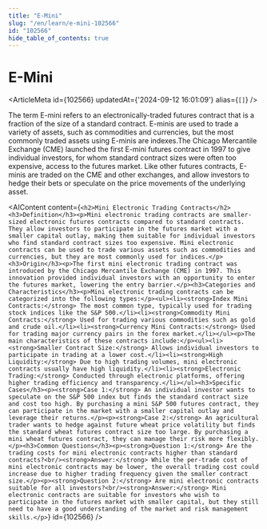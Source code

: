 ```yaml
---
title: "E-Mini"
slug: "/en/learn/e-mini-102566"
id: "102566"
hide_table_of_contents: true
---
```



# E-Mini

<ArticleMeta id={102566} updatedAt={'2024-09-12 16:01:09'} alias={`[]`} />
<div className='border-solid border-b border-t-0 my-4 border-[var(--ifm-color-gray-300)]' />

The term E-mini refers to an electronically-traded futures contract that is a fraction of the size of a standard contract. E-minis are used to trade a variety of assets, such as commodities and currencies, but the most commonly traded assets using E-minis are indexes.The Chicago Mercantile Exchange (CME) launched the first E-mini futures contract in 1997 to give individual investors, for whom standard contract sizes were often too expensive, access to the futures market. Like other futures contracts, E-minis are traded on the CME and other exchanges, and allow investors to hedge their bets or speculate on the price movements of the underlying asset.

<AIContent content={`<h2>Mini Electronic Trading Contracts</h2><h3>Definition</h3><p>Mini electronic trading contracts are smaller-sized electronic futures contracts compared to standard contracts. They allow investors to participate in the futures market with a smaller capital outlay, making them suitable for individual investors who find standard contract sizes too expensive. Mini electronic contracts can be used to trade various assets such as commodities and currencies, but they are most commonly used for indices.</p><h3>Origin</h3><p>The first mini electronic trading contract was introduced by the Chicago Mercantile Exchange (CME) in 1997. This innovation provided individual investors with an opportunity to enter the futures market, lowering the entry barrier.</p><h3>Categories and Characteristics</h3><p>Mini electronic trading contracts can be categorized into the following types:</p><ul><li><strong>Index Mini Contracts:</strong> The most common type, typically used for trading stock indices like the S&P 500.</li><li><strong>Commodity Mini Contracts:</strong> Used for trading various commodities such as gold and crude oil.</li><li><strong>Currency Mini Contracts:</strong> Used for trading major currency pairs in the forex market.</li></ul><p>The main characteristics of these contracts include:</p><ul><li><strong>Smaller Contract Size:</strong> Allows individual investors to participate in trading at a lower cost.</li><li><strong>High Liquidity:</strong> Due to high trading volumes, mini electronic contracts usually have high liquidity.</li><li><strong>Electronic Trading:</strong> Conducted through electronic platforms, offering higher trading efficiency and transparency.</li></ul><h3>Specific Cases</h3><p><strong>Case 1:</strong> An individual investor wants to speculate on the S&P 500 index but finds the standard contract size and cost too high. By purchasing a mini S&P 500 futures contract, they can participate in the market with a smaller capital outlay and leverage their returns.</p><p><strong>Case 2:</strong> An agricultural trader wants to hedge against future wheat price volatility but finds the standard wheat futures contract size too large. By purchasing a mini wheat futures contract, they can manage their risk more flexibly.</p><h3>Common Questions</h3><p><strong>Question 1:</strong> Are the trading costs for mini electronic contracts higher than standard contracts?<br/><strong>Answer:</strong> While the per-trade cost of mini electronic contracts may be lower, the overall trading cost could increase due to higher trading frequency given the smaller contract size.</p><p><strong>Question 2:</strong> Are mini electronic contracts suitable for all investors?<br/><strong>Answer:</strong> Mini electronic contracts are suitable for investors who wish to participate in the futures market with smaller capital, but they still need to have a good understanding of the market and risk management skills.</p>`} id={102566} />
